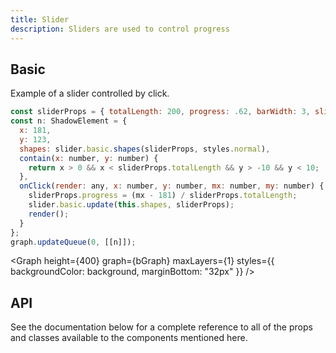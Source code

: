 ```yaml
---
title: Slider
description: Sliders are used to control progress
---
```


## Basic

Example of a slider controlled by click.

```js
const sliderProps = { totalLength: 200, progress: .62, barWidth: 3, slideWidth: 3, radius: 6 };
const n: ShadowElement = {
  x: 181,
  y: 123,
  shapes: slider.basic.shapes(sliderProps, styles.normal),
  contain(x: number, y: number) {
    return x > 0 && x < sliderProps.totalLength && y > -10 && y < 10;
  },
  onClick(render: any, x: number, y: number, mx: number, my: number) {
    sliderProps.progress = (mx - 181) / sliderProps.totalLength;
    slider.basic.update(this.shapes, sliderProps);
    render();
  }
};
graph.updateQueue(0, [[n]]);
```

<Graph height={400} graph={bGraph} maxLayers={1} styles={{ backgroundColor: background, marginBottom: "32px" }} />

## API

See the documentation below for a complete reference to all of the props and classes available to the components mentioned here.
